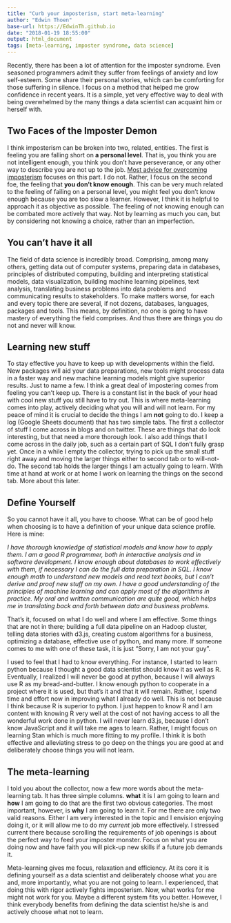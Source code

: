 ```yaml
---
title: "Curb your imposterism, start meta-learning"
author: "Edwin Thoen"
base-url: https://EdwinTh.github.io
date: "2018-01-19 18:55:00"
output: html_document
tags: [meta-learning, imposter syndrome, data science]
---
```


Recently, there has been a lot of attention for the imposter syndrome. Even seasoned programmers admit they suffer from feelings of anxiety and low self-esteem. Some share their personal stories, which can be comforting for those suffering in silence. I focus on a method that helped me grow confidence in recent years. It is a simple, yet very effective way to deal with being overwhelmed by the many things a data scientist can acquaint him or herself with.

## Two Faces of the Imposter Demon

I think imposterism can be broken into two, related, entities. The first is feeling you are falling short on **a personal level**. That is, you think you are not intelligent enough, you think you don't have perseverance, or any other way to describe you are not up to the job. [Most advice for overcoming imposterism](https://startupbros.com/21-ways-overcome-impostor-syndrome/) focuses on this part. I do not. Rather, I focus on the second foe, the feeling that **you don't know enough**. This can be very much related to the feeling of failing on a personal level, you might feel you don't know enough because you are too slow a learner. However, I think it is helpful to approach it as objective as possible. The feeling of not knowing enough can be combated more actively that way. Not by learning as much you can, but by considering not knowing a choice, rather than an imperfection.

## You can't have it all

The field of data science is incredibly broad. Comprising, among many others, getting data out of computer systems, preparing data in databases, principles of distributed computing, building and interpreting statistical models, data visualization, building machine learning pipelines, text analysis, translating business problems into data problems and communicating results to stakeholders. To make matters worse, for each and every topic there are several, if not dozens, databases, languages, packages and tools. This means, by definition, no one is going to have mastery of everything the field comprises. And thus there are things you do not and never will know.

## Learning new stuff

To stay effective you have to keep up with developments within the field. New packages will aid your data preparations, new tools might process data in a faster way and new machine learning models might give superior results. Just to name a few. I think a great deal of impostering comes from feeling you can't keep up. There is a constant list in the back of your head with cool new stuff you still have to try out. This is where meta-learning comes into play, actively deciding what you will and will not learn. For my peace of mind it is crucial to decide the things I am **not** going to do. I keep a log (Google Sheets document) that has two simple tabs. The first a collector of stuff I come across in blogs and on twitter. These are things that do look interesting, but that need a more thorough look. I also add things that I come across in the daily job, such as a certain part of SQL I don't fully grasp yet. Once in a while I empty the collector, trying to pick up the small stuff right away and moving the larger things either to second tab or to will-not-do. The second tab holds the larger things I am actually going to learn. With time at hand at work or at home I work on learning the things on the second tab. More about this later.

## Define Yourself

So you cannot have it all, you have to choose. What can be of good help when choosing is to have a definition of your unique data science profile. Here is mine:

*I have thorough knowledge of statistical models and know how to apply them. I am a good R programmer, both in interactive analysis and in software development. I know enough about databases to work effectively with them, if necessary I can do the full data preparation in SQL. I know enough math to understand new models and read text books, but I can't derive and proof new stuff on my own. I have a good understanding of the principles of machine learning and can apply most of the algorithms in practice. My oral and written communication are quite good, which helps me in translating back and forth between data and business problems.*

That's it, focused on what I do well and where I am effective. Some things that are not in there; building a full data pipeline on an Hadoop cluster, telling data stories with d3.js, creating custom algorithms for a business, optimizing a database, effective use of python, and many more. If someone comes to me with one of these task, it is just "Sorry, I am not your guy".

I used to feel that I had to know everything. For instance, I started to learn python because I thought a good data scientist should know it as well as R. Eventually, I realized I will never be good at python, because I will always use R as my bread-and-butter. I know enough python to cooperate in a project where it is used, but that's it and that it will remain. Rather, I spend time and effort now in improving what I already do well. This is not because I think because R is superior to python. I just happen to know R and I am content with knowing R very well at the cost of not having access to all the wonderful work done in python. I will never learn d3.js, because I don't know JavaScript and it will take me ages to learn. Rather, I might focus on learning Stan which is much more fitting to my profile. I think it is both effective and alleviating stress to go deep on the things you are good at and deliberately choose things you will not learn.

## The meta-learning

I told you about the collector, now a few more words about the meta-learning tab. It has three simple columns. **what** it is I am going to learn and **how** I am going to do that are the first two obvious categories. The most important, however, is **why** I am going to learn it. For me there are only two valid reasons. Either I am very interested in the topic and I envision enjoying doing it, or it will allow me to do my *current* job more effectively. I stressed current there because scrolling the requirements of job openings is about the perfect way to feed your imposter monster. Focus on what you are doing now and have faith you will pick-up new skills if a future job demands it.

Meta-learning gives me focus, relaxation and efficiency. At its core it is defining yourself as a data scientist and deliberately choose what you are and, more importantly, what you are not going to learn. I experienced, that doing this with rigor actively fights imposterism. Now, what works for me might not work for you. Maybe a different system fits you better. However, I think everybody benefits from defining the data scientist he/she is and actively choose what not to learn.
